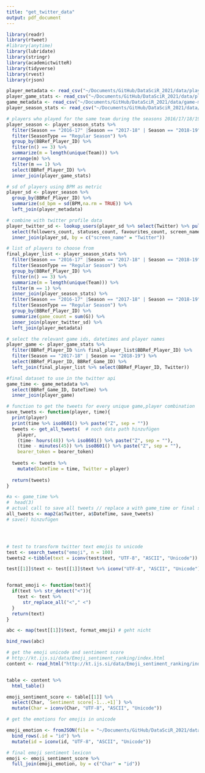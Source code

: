 ```yaml
---
title: "get_twitter_data"
output: pdf_document
---
```


```r
library(readr)
library(rtweet)
#library(anytime)
library(lubridate)
library(stringr)
library(academictwitteR)
library(tidyverse)
library(rvest)
library(rjson)

player_metadata <- read_csv("~/Documents/GitHub/DataSciR_2021/data/player-metadata.csv")
player_game_stats <- read_csv("~/Documents/GitHub/DataSciR_2021/data/player-game-stats.csv")
game_metadata <- read_csv("~/Documents/GitHub/DataSciR_2021/data/game-metadata.csv")
player_season_stats <- read_csv("~/Documents/GitHub/DataSciR_2021/data/player-season-stats.csv")
```

```r
# players who played for the same team during the seasons 2016/17/18/19
player_season <- player_season_stats %>%
  filter(Season == "2016-17" |Season == "2017-18" | Season == "2018-19") %>%
  filter(SeasonType == "Regular Season") %>%
  group_by(BBRef_Player_ID) %>%
  filter(n() == 3) %>%
  summarize(m = length(unique(Team))) %>%
  arrange(m) %>%
  filter(m == 1) %>%
  select(BBRef_Player_ID) %>%
  inner_join(player_game_stats)

# sd of players using BPM as metric  
player_sd <- player_season %>%
  group_by(BBRef_Player_ID) %>%
  summarize(sd_bpm = sd(BPM,na.rm = TRUE)) %>%
  left_join(player_metadata)

# combine with twitter profile data 
player_twitter_sd <- lookup_users(player_sd %>% select(Twitter) %>% pull()) %>%
  select(followers_count, statuses_count, favourites_count, screen_name) %>%
  inner_join(player_sd, by = c("screen_name" = "Twitter"))

# list of players to choose from
final_player_list <- player_season_stats %>%
  filter(Season == "2016-17" |Season == "2017-18" | Season == "2018-19") %>%
  filter(SeasonType == "Regular Season") %>%
  group_by(BBRef_Player_ID) %>%
  filter(n() == 3) %>%
  summarize(m = length(unique(Team))) %>%
  filter(m == 1) %>%
  inner_join(player_season_stats) %>%
  filter(Season == "2016-17" |Season == "2017-18" | Season == "2018-19") %>%
  filter(SeasonType == "Regular Season") %>%
  group_by(BBRef_Player_ID) %>%
  summarize(game_count = sum(G)) %>%
  inner_join(player_twitter_sd) %>%
  left_join(player_metadata)
```

```r
# select the relevant game ids, datetimes and player names
player_game <- player_game_stats %>%
  filter(BBRef_Player_ID %in% final_player_list$BBRef_Player_ID) %>%
  filter(Season == "2017-18" | Season == "2018-19") %>%
  select(BBRef_Player_ID, BBRef_Game_ID) %>%
  left_join(final_player_list %>% select(BBRef_Player_ID, Twitter)) 

#final dataset to use in the twitter api
game_time <- game_metadata %>%
  select(BBRef_Game_ID, DateTime) %>%
  inner_join(player_game) 
```

```r
# function to get the tweets for every unique game,player combination
save_tweets <- function(player, time){
  print(player)
  print(time %>% iso8601() %>% paste("Z", sep = ""))
  tweets <- get_all_tweets(  # noch data path hinzufügen
    player,
    (time- hours(48)) %>% iso8601() %>% paste("Z", sep = ""), 
    (time - minutes(45)) %>% iso8601() %>% paste("Z", sep = ""),
    bearer_token = bearer_token)
  
  tweets <- tweets %>%
    mutate(DateTime = time, Twitter = player)
    
  return(tweets)
}

#a <- game_time %>%
#  head(3)
# actual call to save all tweets // replace a with game_time or final subset
all_tweets <- map2(a$Twitter, a$DateTime, save_tweets)
# save() hinzufügen




# test to transform twitter text emojis to unicode
test <- search_tweets("emoji", n = 100)
tweets2 <-tibble(text = iconv(test$text, "UTF-8", "ASCII", "Unicode"))

test[[1]]$text <- test[[1]]$text %>% iconv("UTF-8", "ASCII", "Unicode")


format_emoji <- function(text){
  if(text %>% str_detect("<")){
    text <- text %>%
      str_replace_all("<"," <")
  }
  return(text)
}

abc <- map(test[[1]]$text, format_emoji) # geht nicht

bind_rows(abc)
```

```r
# get the emoji unicode and sentiment score
# http://kt.ijs.si/data/Emoji_sentiment_ranking/index.html
content <- read_html("http://kt.ijs.si/data/Emoji_sentiment_ranking/index.html")


table <- content %>%
  html_table() 

emoji_sentiment_score <- table[[1]] %>%
  select(Char, `Sentiment score[-1...+1]`) %>%
  mutate(Char = iconv(Char, "UTF-8", "ASCII", "Unicode")) 

# get the emotions for emojis in unicode

emoji_emotion <- fromJSON(file = "~/Documents/GitHub/DataSciR_2021/data/emoji_5sentiment_dictionary.json") %>%
  bind_rows(.id = "id") %>%
  mutate(id = iconv(id, "UTF-8", "ASCII", "Unicode"))

# final emoji sentiment lexicon
emoji <- emoji_sentiment_score %>%
  full_join(emoji_emotion, by = c("Char" = "id"))

```

```r

```
